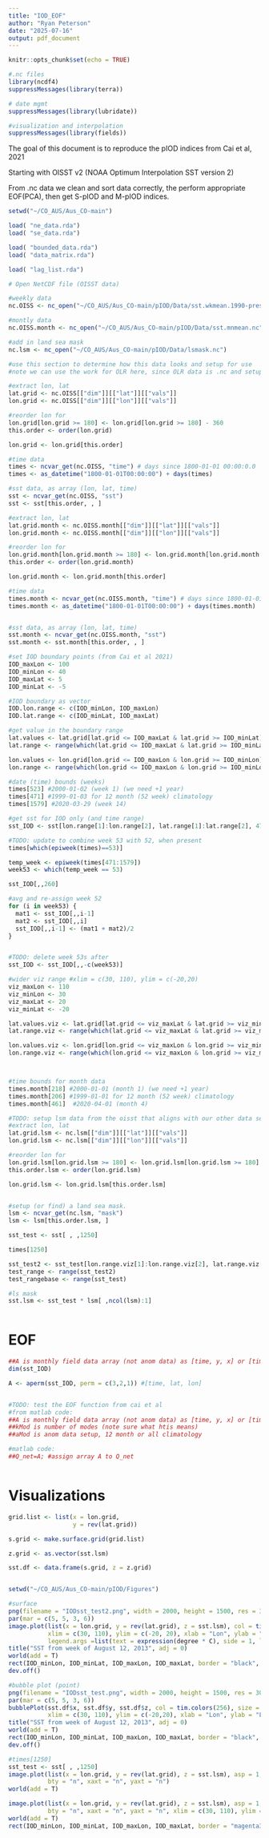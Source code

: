 ---
title: "IOD_EOF"
author: "Ryan Peterson"
date: "2025-07-16"
output: pdf_document
---

```{r setup, include=FALSE}
knitr::opts_chunk$set(echo = TRUE)
```

```{r library}
#.nc files
library(ncdf4)
suppressMessages(library(terra))

# date mgmt
suppressMessages(library(lubridate))

#visualization and interpolation
suppressMessages(library(fields))

```

The goal of this document is to reproduce the pIOD indices from Cai et al, 2021

Starting with OISST v2 (NOAA Optimum Interpolation SST version 2)

From .nc data we clean and sort data correctly, the perform appropriate EOF(PCA), then get S-pIOD and M-pIOD indices.





```{r load_data}
setwd("~/CO_AUS/Aus_CO-main")

load( "ne_data.rda")
load( "se_data.rda")

load( "bounded_data.rda")
load( "data_matrix.rda")

load( "lag_list.rda")

# Open NetCDF file (OISST data)

#weekly data
nc.OISS <- nc_open("~/CO_AUS/Aus_CO-main/pIOD/Data/sst.wkmean.1990-present.nc")

#montly data
nc.OISS.month <- nc_open("~/CO_AUS/Aus_CO-main/pIOD/Data/sst.mnmean.nc")

#add in land sea mask
nc.lsm <- nc_open("~/CO_AUS/Aus_CO-main/pIOD/Data/lsmask.nc")

```



```{r data_cleaning-weekly}
#use this section to determine how this data looks and setup for use
#note we can use the work for OLR here, since OLR data is .nc and setup similarly

#extract lon, lat
lat.grid <- nc.OISS[["dim"]][["lat"]][["vals"]]
lon.grid <- nc.OISS[["dim"]][["lon"]][["vals"]]

#reorder lon for 
lon.grid[lon.grid >= 180] <- lon.grid[lon.grid >= 180] - 360
this.order <- order(lon.grid)

lon.grid <- lon.grid[this.order]

#time data
times <- ncvar_get(nc.OISS, "time") # days since 1800-01-01 00:00:0.0
times <- as_datetime("1800-01-01T00:00:00") + days(times)

#sst data, as array (lon, lat, time)
sst <- ncvar_get(nc.OISS, "sst")
sst <- sst[this.order, , ]

```

```{r monthly}
#extract lon, lat
lat.grid.month <- nc.OISS.month[["dim"]][["lat"]][["vals"]]
lon.grid.month <- nc.OISS.month[["dim"]][["lon"]][["vals"]]

#reorder lon for 
lon.grid.month[lon.grid.month >= 180] <- lon.grid.month[lon.grid.month >= 180] - 360
this.order <- order(lon.grid.month)

lon.grid.month <- lon.grid.month[this.order]

#time data
times.month <- ncvar_get(nc.OISS.month, "time") # days since 1800-01-01 00:00:0.0
times.month <- as_datetime("1800-01-01T00:00:00") + days(times.month)


#sst data, as array (lon, lat, time)
sst.month <- ncvar_get(nc.OISS.month, "sst")
sst.month <- sst.month[this.order, , ]

```



```{r IOD_bounds}
#set IOD boundary points (from Cai et al 2021)
IOD_maxLon <- 100
IOD_minLon <- 40
IOD_maxLat <- 5
IOD_minLat <- -5

#IOD boundary as vector
IOD.lon.range <- c(IOD_minLon, IOD_maxLon)
IOD.lat.range <- c(IOD_minLat, IOD_maxLat) 

#get value in the boundary range
lat.values <- lat.grid[lat.grid <= IOD_maxLat & lat.grid >= IOD_minLat]
lat.range <- range(which(lat.grid <= IOD_maxLat & lat.grid >= IOD_minLat))

lon.values <- lon.grid[lon.grid <= IOD_maxLon & lon.grid >= IOD_minLon]
lon.range <- range(which(lon.grid <= IOD_maxLon & lon.grid >= IOD_minLon))

#date (time) bounds (weeks)
times[523] #2000-01-02 (week 1) (we need +1 year)
times[471] #1999-01-03 for 12 month (52 week) climatology
times[1579] #2020-03-29 (week 14)

#get sst for IOD only (and time range)
sst_IOD <- sst[lon.range[1]:lon.range[2], lat.range[1]:lat.range[2], 471:1579] 

#TODO: update to combine week 53 with 52, when present
times[which(epiweek(times)==53)]

temp_week <- epiweek(times[471:1579])
week53 <- which(temp_week == 53)

sst_IOD[,,260]

#avg and re-assign week 52
for (i in week53) {
  mat1 <- sst_IOD[,,i-1]
  mat2 <- sst_IOD[,,i]
  sst_IOD[,,i-1] <- (mat1 + mat2)/2
}


#TODO: delete week 53s after
sst_IOD <- sst_IOD[,,-c(week53)]

#wider viz range #xlim = c(30, 110), ylim = c(-20,20)
viz_maxLon <- 110
viz_minLon <- 30
viz_maxLat <- 20
viz_minLat <- -20

lat.values.viz <- lat.grid[lat.grid <= viz_maxLat & lat.grid >= viz_minLat]
lat.range.viz <- range(which(lat.grid <= viz_maxLat & lat.grid >= viz_minLat))

lon.values.viz <- lon.grid[lon.grid <= viz_maxLon & lon.grid >= viz_minLon]
lon.range.viz <- range(which(lon.grid <= viz_maxLon & lon.grid >= viz_minLon))



#time bounds for month data
times.month[218] #2000-01-01 (month 1) (we need +1 year)
times.month[206] #1999-01-01 for 12 month (52 week) climatology
times.month[461]  #2020-04-01 (month 4)
```



```{r lsm}
#TODO: setup lsm data from the oisst that aligns with our other data sets
#extract lon, lat
lat.grid.lsm <- nc.lsm[["dim"]][["lat"]][["vals"]]
lon.grid.lsm <- nc.lsm[["dim"]][["lon"]][["vals"]]

#reorder lon for 
lon.grid.lsm[lon.grid.lsm >= 180] <- lon.grid.lsm[lon.grid.lsm >= 180] - 360
this.order.lsm <- order(lon.grid.lsm)

lon.grid.lsm <- lon.grid.lsm[this.order.lsm]


#setup (or find) a land sea mask.
lsm <- ncvar_get(nc.lsm, "mask")
lsm <- lsm[this.order.lsm, ]

```


```{r masking_test}
sst_test <- sst[ , ,1250]

times[1250]

sst_test2 <- sst_test[lon.range.viz[1]:lon.range.viz[2], lat.range.viz[1]:lat.range.viz[2]] 
test_range <- range(sst_test2)
test_rangebase <- range(sst_test)

#ls mask
sst.lsm <- sst_test * lsm[ ,ncol(lsm):1]

```


```{r reduced_area}



```


# EOF


```{r EOF_setup}
##A is monthly field data array (not anom data) as [time, y, x] or [time, lat, lon]
dim(sst_IOD)

A <- aperm(sst_IOD, perm = c(3,2,1)) #[time, lat, lon]



```


```{r EOF_function_test}
#TODO: test the EOF function from cai et al
#from matlab code:
##A is monthly field data array (not anom data) as [time, y, x] or [time, lat, lon]
##kMod is number of modes (note sure what htis means)
##aMod is anom data setup, 12 month or all climatology

#matlab code:
##Q_net=A; #assign array A to Q_net



```


# Visualizations

```{r bubbleplot}
grid.list <- list(x = lon.grid,
                  y = rev(lat.grid))

s.grid <- make.surface.grid(grid.list)

z.grid <- as.vector(sst.lsm)

sst.df <- data.frame(s.grid, z = z.grid)


setwd("~/CO_AUS/Aus_CO-main/pIOD/Figures")

#surface
png(filename = "IODsst_test2.png", width = 2000, height = 1500, res = 300)
par(mar = c(5, 5, 3, 6))
image.plot(list(x = lon.grid, y = rev(lat.grid), z = sst.lsm), col = tim.colors(256), zlim  = test_range,
           xlim = c(30, 110), ylim = c(-20, 20), xlab = "Lon", ylab = "Lat",
           legend.args =list(text = expression(degree * C), side = 1, line = 1.25))
title("SST from week of August 12, 2013", adj = 0)
world(add = T)
rect(IOD_minLon, IOD_minLat, IOD_maxLon, IOD_maxLat, border = "black", lwd = 2.5)
dev.off()

#bubble plot (point)
png(filename = "IODsst_test.png", width = 2000, height = 1500, res = 300)
par(mar = c(5, 5, 3, 6))
bubblePlot(sst.df$x, sst.df$y, sst.df$z, col = tim.colors(256), size = 0.75, zlim  = test_range,
           xlim = c(30, 110), ylim = c(-20,20), xlab = "Lon", ylab = "Lat",legend.args =list(text = expression(degree * C), side = 1, line = 1.25))
title("SST from week of August 12, 2013", adj = 0)
world(add = T)
rect(IOD_minLon, IOD_minLat, IOD_maxLon, IOD_maxLat, border = "black", lwd = 2.5)
dev.off()

```



```{r test_image}
#times[1250]
sst_test <- sst[ , ,1250]
image.plot(list(x = lon.grid, y = rev(lat.grid), z = sst.lsm), asp = 1, col = tim.colors(256),
           bty = "n", xaxt = "n", yaxt = "n")
world(add = T)

image.plot(list(x = lon.grid, y = rev(lat.grid), z = sst.lsm), asp = 1, col = tim.colors(256),
           bty = "n", xaxt = "n", yaxt = "n", xlim = c(30, 110), ylim = c(-20,20),  zlim = test_range)
world(add = T)
rect(IOD_minLon, IOD_minLat, IOD_maxLon, IOD_maxLat, border = "magenta3", lwd = 2)

```

